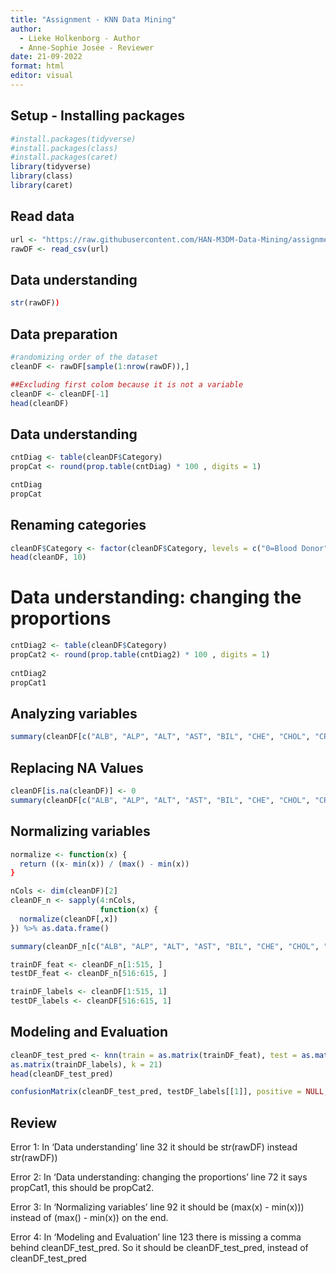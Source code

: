 ---
title: "Assignment - KNN Data Mining"
author: 
  - Lieke Holkenborg - Author
  - Anne-Sophie Josée - Reviewer
date: 21-09-2022 
format: html
editor: visual
---

## Setup - Installing packages

```{r}
#install.packages(tidyverse)
#install.packages(class)
#install.packages(caret)
library(tidyverse)
library(class)
library(caret)
```

## Read data

```{r}
url <- "https://raw.githubusercontent.com/HAN-M3DM-Data-Mining/assignments/master/datasets/KNN-hcvdat0.csv"
rawDF <- read_csv(url)
```

## Data understanding

```{r}
str(rawDF))
```

## Data preparation

```{r}
#randomizing order of the dataset
cleanDF <- rawDF[sample(1:nrow(rawDF)),]
```

```{r}
##Excluding first colom because it is not a variable
cleanDF <- cleanDF[-1]
head(cleanDF)
```

## Data understanding

```{r}
cntDiag <- table(cleanDF$Category)
propCat <- round(prop.table(cntDiag) * 100 , digits = 1)

cntDiag
propCat
```

## Renaming categories

```{r}
cleanDF$Category <- factor(cleanDF$Category, levels = c("0=Blood Donor","0s=suspect Blood Donor", "1=Hepatitis", "2=Fibrosis", "3=Cirrhosis"), labels = c("Able to give blood", "Not able to give blood", "Not able to give blood", "Not able to give blood", "Not able to give blood")) %>% relevel ("Not able to give blood")
head(cleanDF, 10)
```

# Data understanding: changing the proportions

```{r}
cntDiag2 <- table(cleanDF$Category)
propCat2 <- round(prop.table(cntDiag2) * 100 , digits = 1)
                  
cntDiag2
propCat1
```

## Analyzing variables

```{r}
summary(cleanDF[c("ALB", "ALP", "ALT", "AST", "BIL", "CHE", "CHOL", "CREA", "GGT", "PROT")])
```

## Replacing NA Values

```{r}
cleanDF[is.na(cleanDF)] <- 0
summary(cleanDF[c("ALB", "ALP", "ALT", "AST", "BIL", "CHE", "CHOL", "CREA", "GGT", "PROT")])
```

## Normalizing variables

```{r}
normalize <- function(x) {
  return ((x- min(x)) / (max() - min(x))
}
```

```{r}
nCols <- dim(cleanDF)[2]
cleanDF_n <- sapply(4:nCols,
                    function(x) {
  normalize(cleanDF[,x])
}) %>% as.data.frame()

summary(cleanDF_n[c("ALB", "ALP", "ALT", "AST", "BIL", "CHE", "CHOL", "CREA", "GGT", "PROT")])
```

```{r}
trainDF_feat <- cleanDF_n[1:515, ]
testDF_feat <- cleanDF_n[516:615, ]

trainDF_labels <- cleanDF[1:515, 1]
testDF_labels <- cleanDF[516:615, 1]
```

## Modeling and Evaluation

```{r}
cleanDF_test_pred <- knn(train = as.matrix(trainDF_feat), test = as.matrix(testDF_feat), cl = 
as.matrix(trainDF_labels), k = 21)
head(cleanDF_test_pred)
```

```{r}
confusionMatrix(cleanDF_test_pred, testDF_labels[[1]], positive = NULL, dnn = c("Prediction", "True"))
```

## Review

Error 1: In 'Data understanding' line 32 it should be str(rawDF) instead str(rawDF))

Error 2: In 'Data understanding: changing the proportions' line 72 it says propCat1, this should be propCat2.

Error 3: In 'Normalizing variables' line 92 it should be (max(x) - min(x))) instead of (max() - min(x)) on the end.

Error 4: In 'Modeling and Evaluation' line 123 there is missing a comma behind cleanDF_test_pred. So it should be cleanDF_test_pred, instead of cleanDF_test_pred
